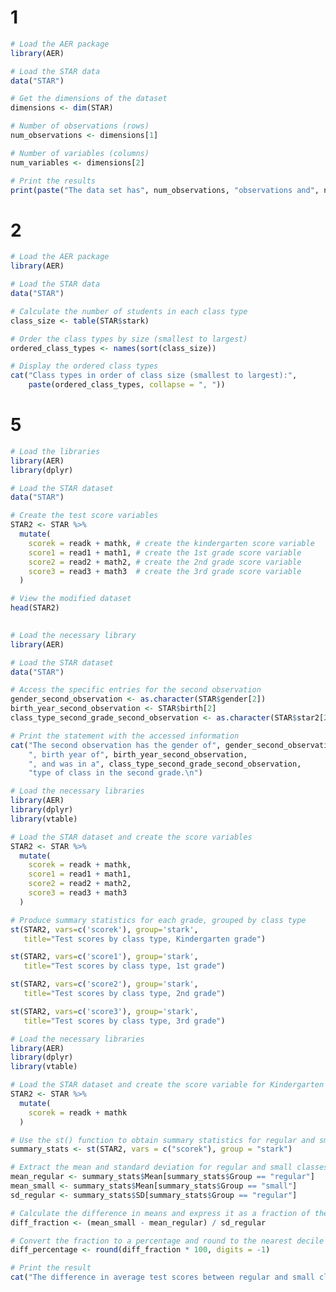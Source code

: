 # 1
```r
# Load the AER package
library(AER)

# Load the STAR data
data("STAR")

# Get the dimensions of the dataset
dimensions <- dim(STAR)

# Number of observations (rows)
num_observations <- dimensions[1]

# Number of variables (columns)
num_variables <- dimensions[2]

# Print the results
print(paste("The data set has", num_observations, "observations and", num_variables, "variables."))

```

# 2
```r
# Load the AER package
library(AER)

# Load the STAR data
data("STAR")

# Calculate the number of students in each class type
class_size <- table(STAR$stark)

# Order the class types by size (smallest to largest)
ordered_class_types <- names(sort(class_size))

# Display the ordered class types
cat("Class types in order of class size (smallest to largest):",
    paste(ordered_class_types, collapse = ", "))

```

# 5
```r
# Load the libraries
library(AER)
library(dplyr)

# Load the STAR dataset
data("STAR")

# Create the test score variables
STAR2 <- STAR %>%
  mutate(
    scorek = readk + mathk, # create the kindergarten score variable
    score1 = read1 + math1, # create the 1st grade score variable
    score2 = read2 + math2, # create the 2nd grade score variable
    score3 = read3 + math3  # create the 3rd grade score variable
  )

# View the modified dataset
head(STAR2)
    
```

```r
# Load the necessary library
library(AER)

# Load the STAR dataset
data("STAR")

# Access the specific entries for the second observation
gender_second_observation <- as.character(STAR$gender[2])
birth_year_second_observation <- STAR$birth[2]
class_type_second_grade_second_observation <- as.character(STAR$star2[2])

# Print the statement with the accessed information
cat("The second observation has the gender of", gender_second_observation, 
    ", birth year of", birth_year_second_observation, 
    ", and was in a", class_type_second_grade_second_observation, 
    "type of class in the second grade.\n")
```

```r
# Load the necessary libraries
library(AER)
library(dplyr)
library(vtable)

# Load the STAR dataset and create the score variables
STAR2 <- STAR %>%
  mutate(
    scorek = readk + mathk,
    score1 = read1 + math1,
    score2 = read2 + math2,
    score3 = read3 + math3
  )

# Produce summary statistics for each grade, grouped by class type
st(STAR2, vars=c('scorek'), group='stark', 
   title="Test scores by class type, Kindergarten grade")

st(STAR2, vars=c('score1'), group='stark', 
   title="Test scores by class type, 1st grade")

st(STAR2, vars=c('score2'), group='stark', 
   title="Test scores by class type, 2nd grade")

st(STAR2, vars=c('score3'), group='stark', 
   title="Test scores by class type, 3rd grade")

```

```r
# Load the necessary libraries
library(AER)
library(dplyr)
library(vtable)

# Load the STAR dataset and create the score variable for Kindergarten
STAR2 <- STAR %>%
  mutate(
    scorek = readk + mathk
  )

# Use the st() function to obtain summary statistics for regular and small classes
summary_stats <- st(STAR2, vars = c("scorek"), group = "stark")

# Extract the mean and standard deviation for regular and small classes
mean_regular <- summary_stats$Mean[summary_stats$Group == "regular"]
mean_small <- summary_stats$Mean[summary_stats$Group == "small"]
sd_regular <- summary_stats$SD[summary_stats$Group == "regular"]

# Calculate the difference in means and express it as a fraction of the standard deviation for regular classes
diff_fraction <- (mean_small - mean_regular) / sd_regular

# Convert the fraction to a percentage and round to the nearest decile
diff_percentage <- round(diff_fraction * 100, digits = -1)

# Print the result
cat("The difference in average test scores between regular and small classes for kindergartners amounts to roughly", diff_percentage, "% of a regular-class standard deviation.\n")
```